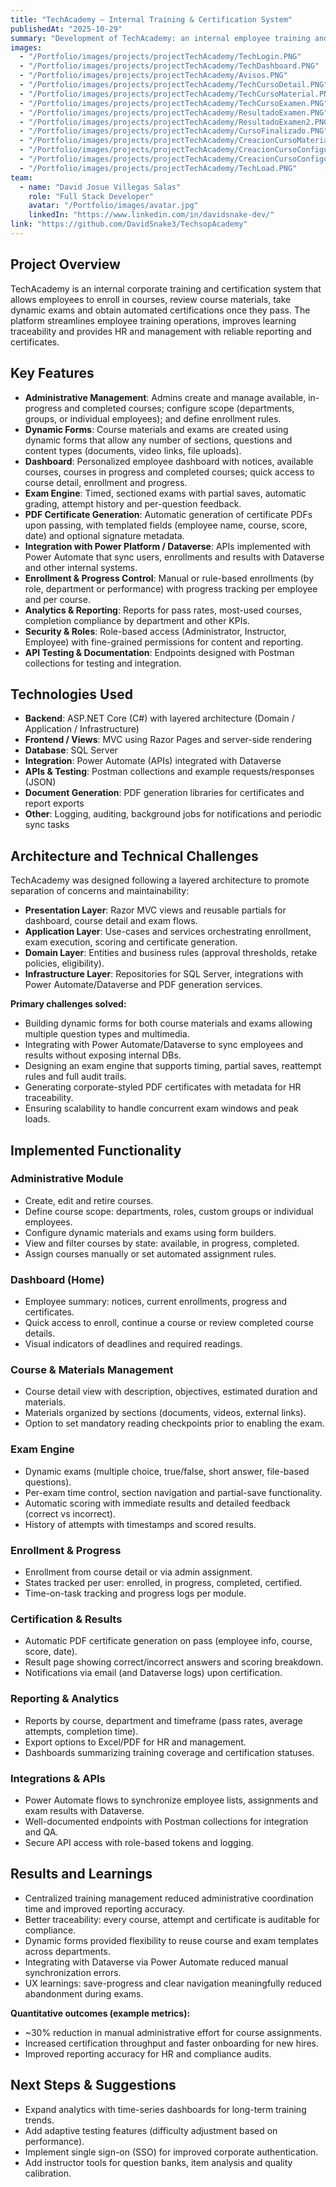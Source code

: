 ```yaml
---
title: "TechAcademy — Internal Training & Certification System"
publishedAt: "2025-10-29"
summary: "Development of TechAcademy: an internal employee training and certification platform that centralizes courses, dynamic materials and exams, automates enrollment and certificate generation, and integrates with enterprise APIs (Power Automate / Dataverse) for synchronization and reporting."
images:
  - "/Portfolio/images/projects/projectTechAcademy/TechLogin.PNG"
  - "/Portfolio/images/projects/projectTechAcademy/TechDashboard.PNG"
  - "/Portfolio/images/projects/projectTechAcademy/Avisos.PNG"
  - "/Portfolio/images/projects/projectTechAcademy/TechCursoDetail.PNG"
  - "/Portfolio/images/projects/projectTechAcademy/TechCursoMaterial.PNG"
  - "/Portfolio/images/projects/projectTechAcademy/TechCursoExamen.PNG"
  - "/Portfolio/images/projects/projectTechAcademy/ResultadoExamen.PNG"
  - "/Portfolio/images/projects/projectTechAcademy/ResultadoExamen2.PNG"
  - "/Portfolio/images/projects/projectTechAcademy/CursoFinalizado.PNG"
  - "/Portfolio/images/projects/projectTechAcademy/CreacionCursoMaterial.PNG"
  - "/Portfolio/images/projects/projectTechAcademy/CreacionCursoConfiguracion.PNG"
  - "/Portfolio/images/projects/projectTechAcademy/CreacionCursoConfiguracionExamen.PNG"
  - "/Portfolio/images/projects/projectTechAcademy/TechLoad.PNG"
team:
  - name: "David Josue Villegas Salas"
    role: "Full Stack Developer"
    avatar: "/Portfolio/images/avatar.jpg"
    linkedIn: "https://www.linkedin.com/in/davidsnake-dev/"
link: "https://github.com/DavidSnake3/TechsopAcademy"
---
```

## Project Overview

TechAcademy is an internal corporate training and certification system that allows employees to enroll in courses, review course materials, take dynamic exams and obtain automated certifications once they pass. The platform streamlines employee training operations, improves learning traceability and provides HR and management with reliable reporting and certificates.

## Key Features

- **Administrative Management**: Admins create and manage available, in-progress and completed courses; configure scope (departments, groups, or individual employees); and define enrollment rules.
- **Dynamic Forms**: Course materials and exams are created using dynamic forms that allow any number of sections, questions and content types (documents, video links, file uploads).
- **Dashboard**: Personalized employee dashboard with notices, available courses, courses in progress and completed courses; quick access to course detail, enrollment and progress.
- **Exam Engine**: Timed, sectioned exams with partial saves, automatic grading, attempt history and per-question feedback.
- **PDF Certificate Generation**: Automatic generation of certificate PDFs upon passing, with templated fields (employee name, course, score, date) and optional signature metadata.
- **Integration with Power Platform / Dataverse**: APIs implemented with Power Automate that sync users, enrollments and results with Dataverse and other internal systems.
- **Enrollment & Progress Control**: Manual or rule-based enrollments (by role, department or performance) with progress tracking per employee and per course.
- **Analytics & Reporting**: Reports for pass rates, most-used courses, completion compliance by department and other KPIs.
- **Security & Roles**: Role-based access (Administrator, Instructor, Employee) with fine-grained permissions for content and reporting.
- **API Testing & Documentation**: Endpoints designed with Postman collections for testing and integration.

## Technologies Used

- **Backend**: ASP.NET Core (C#) with layered architecture (Domain / Application / Infrastructure)
- **Frontend / Views**: MVC using Razor Pages and server-side rendering
- **Database**: SQL Server
- **Integration**: Power Automate (APIs) integrated with Dataverse
- **APIs & Testing**: Postman collections and example requests/responses (JSON)
- **Document Generation**: PDF generation libraries for certificates and report exports
- **Other**: Logging, auditing, background jobs for notifications and periodic sync tasks

## Architecture and Technical Challenges

TechAcademy was designed following a layered architecture to promote separation of concerns and maintainability:

- **Presentation Layer**: Razor MVC views and reusable partials for dashboard, course detail and exam flows.
- **Application Layer**: Use-cases and services orchestrating enrollment, exam execution, scoring and certificate generation.
- **Domain Layer**: Entities and business rules (approval thresholds, retake policies, eligibility).
- **Infrastructure Layer**: Repositories for SQL Server, integrations with Power Automate/Dataverse and PDF generation services.

**Primary challenges solved:**

- Building dynamic forms for both course materials and exams allowing multiple question types and multimedia.
- Integrating with Power Automate/Dataverse to sync employees and results without exposing internal DBs.
- Designing an exam engine that supports timing, partial saves, reattempt rules and full audit trails.
- Generating corporate-styled PDF certificates with metadata for HR traceability.
- Ensuring scalability to handle concurrent exam windows and peak loads.

## Implemented Functionality

### Administrative Module
- Create, edit and retire courses.
- Define course scope: departments, roles, custom groups or individual employees.
- Configure dynamic materials and exams using form builders.
- View and filter courses by state: available, in progress, completed.
- Assign courses manually or set automated assignment rules.

### Dashboard (Home)
- Employee summary: notices, current enrollments, progress and certificates.
- Quick access to enroll, continue a course or review completed course details.
- Visual indicators of deadlines and required readings.

### Course & Materials Management
- Course detail view with description, objectives, estimated duration and materials.
- Materials organized by sections (documents, videos, external links).
- Option to set mandatory reading checkpoints prior to enabling the exam.

### Exam Engine
- Dynamic exams (multiple choice, true/false, short answer, file-based questions).
- Per-exam time control, section navigation and partial-save functionality.
- Automatic scoring with immediate results and detailed feedback (correct vs incorrect).
- History of attempts with timestamps and scored results.

### Enrollment & Progress
- Enrollment from course detail or via admin assignment.
- States tracked per user: enrolled, in progress, completed, certified.
- Time-on-task tracking and progress logs per module.

### Certification & Results
- Automatic PDF certificate generation on pass (employee info, course, score, date).
- Result page showing correct/incorrect answers and scoring breakdown.
- Notifications via email (and Dataverse logs) upon certification.

### Reporting & Analytics
- Reports by course, department and timeframe (pass rates, average attempts, completion time).
- Export options to Excel/PDF for HR and management.
- Dashboards summarizing training coverage and certification statuses.

### Integrations & APIs
- Power Automate flows to synchronize employee lists, assignments and exam results with Dataverse.
- Well-documented endpoints with Postman collections for integration and QA.
- Secure API access with role-based tokens and logging.

## Results and Learnings

- Centralized training management reduced administrative coordination time and improved reporting accuracy.
- Better traceability: every course, attempt and certificate is auditable for compliance.
- Dynamic forms provided flexibility to reuse course and exam templates across departments.
- Integrating with Dataverse via Power Automate reduced manual synchronization errors.
- UX learnings: save-progress and clear navigation meaningfully reduced abandonment during exams.

**Quantitative outcomes (example metrics):**
- ~30% reduction in manual administrative effort for course assignments.
- Increased certification throughput and faster onboarding for new hires.
- Improved reporting accuracy for HR and compliance audits.

## Next Steps & Suggestions

- Expand analytics with time-series dashboards for long-term training trends.
- Add adaptive testing features (difficulty adjustment based on performance).
- Implement single sign-on (SSO) for improved corporate authentication.
- Add instructor tools for question banks, item analysis and quality calibration.

